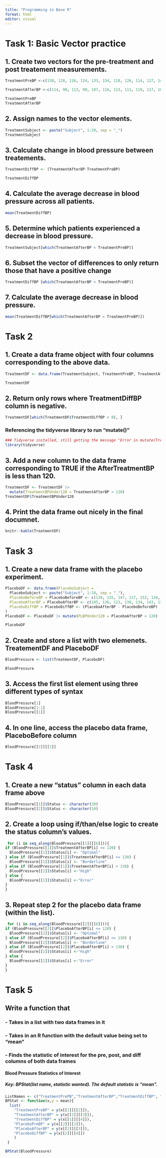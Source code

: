 ```yaml
---
title: "Programming in Base R"
format: html
editor: visual
---
```


# Task 1: Basic Vector practice

## 1. Create two vectors for the pre-treatment and post treatement measurements.

```r
TreatmentPreBP <-c(130, 128, 116, 124, 133, 134, 118, 126, 114, 127, 141, 138, 128, 140, 137, 131, 120, 128, 139, 135)

TreatmentAfterBP <-c(114, 98, 113, 99, 107, 116, 113, 111, 119, 117, 101, 119, 130, 122, 106, 106, 124, 102, 117, 113)

TreatmentPreBP
TreatmentAfterBP

```

## 2. Assign names to the vector elements.

```r
TreatmentSubject <- paste("Subject", 1:20, sep = "_")
TreatmentSubject

```

## 3. Calculate change in blood pressure between treatements.

```r
TreatmentDiffBP <- (TreatmentAfterBP-TreatmentPreBP) 

TreatmentDiffBP
```

## 4. Calculate the average decrease in blood pressure across all patients.

```r
mean(TreatmentDiffBP)
```

## 5. Determine which patients experienced a decrease in blood pressure.

```r
TreatmentSubject[which(TreatmentAfterBP < TreatmentPreBP)]
```

## 6. Subset the vector of differences to only return those that have a positive change

```r
TreatmentDiffBP [which(TreatmentAfterBP < TreatmentPreBP)]
```

## 7. Calculate the average decrease in blood pressure.

```r
mean(TreatmentDiffBP[which(TreatmentAfterBP < TreatmentPreBP)])
```

# Task 2

## 1. Create a data frame object with four columns corresponding to the above data.

```r
TreatmentDF <- data.frame(TreatmentSubject, TreatmentPreBP, TreatmentAfterBP, TreatmentDiffBP)

TreatmentDF
```


## 2. Return only rows where TreatmentDiffBP column is negative.

```r
TreatmentDF[which(TreatmentDF$TreatmentDiffBP < 0), ]
```


### Referencing the tidyverse library to run "mutate()"
```r
### Tidyverse installed, still getting the message "Error in mutate(TreatmentDF, TreatmentBPUnder120 = TreatmentAfterBP <  : could not find function "mutate""
library(tidyverse)
```


## 3. Add a new column to the data frame corresponding to TRUE if the AfterTreatmentBP is less than 120.
```r
TreatmentDF <- TreatmentDF |>
  mutate(TreatmentBPUnder120 = TreatmentAfterBP < 120)
TreatmentDF$TreatmentBPUnder120
```

## 4. Print the data frame out nicely in the final documnet.

```r
knitr::kable(TreatmentDF)
```

# Task 3

## 1. Create a new data frame with the placebo experiment.

```r
PlaceboDF <- data.frame(PlaceboSubject = 
  PlaceboSubject <- paste("Subject", 1:10, sep = "_"), 
  PlaceboBeforeBP = PlaceboBeforeBP <- c(138, 135, 147, 117, 152, 134, 114, 121, 131, 130), 
  PlaceboAfterBP = PlaceboAfterBP <- c(105, 136, 123, 130, 134, 143, 135, 139, 120, 124), 
  PlaceboDiffBP = PlaceboDiffBP <- (PlaceboAfterBP - PlaceboBeforeBP) 
)
PlaceboDF <- PlaceboDF |> mutate(PLBPUnder120 = PlaceboAfterBP < 120)

PlaceboDF

```

## 2. Create and store a list with two elemenets. TreatementDF and PlaceboDF

```r
BloodPressure <- list(TreatmentDF, PlaceboDF)

BloodPressure
```

## 3. Access the first list element using three different types of syntax

```r
BloodPressure[1]
BloodPressure[1:1]
BloodPressure[[1]]
```

## 4. In one line, access the placebo data frame, PlaceboBefore column

```r
BloodPressure[[2]][[2]]
```

# Task 4

## 1. Create a new "status" column in each data frame above

```r
BloodPressure[[1]]$Status <- character(20) 
BloodPressure[[2]]$Status <- character(10) 
```

## 2. Create a loop using if/than/else logic to create the status column's values.

```r
 for (i in seq_along(BloodPressure[[1]][[6]])){
if (BloodPressure[[1]]$TreatmentAfterBP[i] <= 120) {
  BloodPressure[[1]]$Status[i] <- "Optimal"
} else if (BloodPressure[[1]]$TreatmentAfterBP[i] <= 130) {
  BloodPressure[[1]]$Status[i] <- "Borderline"
} else if (BloodPressure[[1]]$TreatmentAfterBP[i] > 130) {
  BloodPressure[[1]]$Status[i] <-"High"
} else {
  BloodPressure[[1]]$Status[i] <-"Error"
}
}
```

## 3. Repeat step 2 for the placebo data frame (within the list).

```r
 for (i in seq_along(BloodPressure[[2]][[6]])){
if (BloodPressure[[2]]$PlaceboAfterBP[i] <= 120) {
  BloodPressure[[2]]$Status[i] <- "Optimal"
} else if (BloodPressure[[2]]$PlaceboAfterBP[i] <= 130) {
  BloodPressure[[2]]$Status[i] <- "Borderline"
} else if (BloodPressure[[2]]$PlaceboAfterBP[i] > 130) {
  BloodPressure[[2]]$Status[i] <-"High"
} else {
  BloodPressure[[2]]$Status[i] <-"Error"
}
}
```

# Task 5

## Write a function that

### - Takes in a list with two data frames in it

### - Takes in an R function with the default value being set to "mean"

### - Finds the statistic of interest for the pre, post, and diff columns of both data frames

#### Blood Pressure Statistics of Interest

##### Key: BPStat(list name, statistic wanted). The default statistic is "mean".

```r
ListNames <- c("TreatmentPrePB","TreatmentAfterBP","TreatmentDiffBP", "PlaceboPreBP", "PlaceboAfterBP", "PlaceboDiffBP")
BPStat <- function(x,y = mean){
  list(
    "TreatmentPreBP" = y(x[[1]][[2]]), 
    "TreatmentAfterBP" = y(x[[1]][[3]]), 
    "TreatmentDiffBP" = y(x[[1]][[4]]), 
    "PlaceboPreBP" = y(x[[2]][[2]]), 
    "PlaceboAfterBP" = y(x[[2]][[3]]), 
    "PlaceboDiffBP" = y(x[[2]][[4]])
    )
 }

BPStat(BloodPressure)
```
